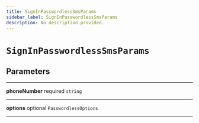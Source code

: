 ```yaml
---
title: SignInPasswordlessSmsParams
sidebar_label: SignInPasswordlessSmsParams
description: No description provided.
---
```


# `SignInPasswordlessSmsParams`

## Parameters

---

**phoneNumber** <span className="optional-status">required</span> `string`

---

**options** <span className="optional-status">optional</span> `PasswordlessOptions`

---
